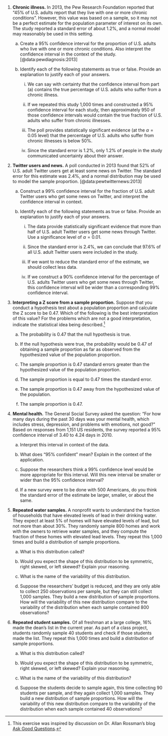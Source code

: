 1. **Chronic illness.**
In 2013, the Pew Research Foundation reported that "45% of U.S. adults report that they live with one or more chronic conditions". However, this value was based on a sample, so it may not be a perfect estimate for the population parameter of interest on its own. The study reported a standard error of about 1.2%, and a normal model may reasonably be used in this setting. 

    a. Create a 95% confidence interval for the proportion of U.S. adults who live with one or more chronic conditions. Also interpret the confidence interval in the context of the study. [@data:pewdiagnosis:2013]
    
    b. Identify each of the following statements as true or false. Provide an explanation to justify each of your answers.
    
        i. We can say with certainty that the confidence interval from part (a) contains the true percentage of U.S. adults who suffer from a chronic illness.

        ii. If we repeated this study 1,000 times and constructed a 95% confidence interval for each study, then approximately 950 of those confidence intervals would contain the true fraction of U.S. adults who suffer from chronic illnesses.

        iii. The poll provides statistically significant evidence (at the $\alpha = 0.05$ level) that the percentage of U.S. adults who suffer from chronic illnesses is below 50%.

        iv. Since the standard error is 1.2%, only 1.2% of people in the study communicated uncertainty about their answer.

1. **Twitter users and news.**
A poll conducted in 2013 found that 52% of U.S. adult Twitter users get at least some news on Twitter. The standard error for this estimate was 2.4%, and a normal distribution may be used to model the sample proportion. [@data:pewtwitternews:2013]
    
    a. Construct a 99% confidence interval for the fraction of U.S. adult Twitter users who get some news on Twitter, and interpret the confidence interval in context.
    
    b. Identify each of the following statements as true or false. Provide an explanation to justify each of your answers.
    
        i. The data provide statistically significant evidence that more than half of U.S. adult Twitter users get some news through Twitter. Use a significance level of $\alpha = 0.01$.
        
        ii. Since the standard error is 2.4%, we can conclude that 97.6% of all U.S. adult Twitter users were included in the study.
        
        iii. If we want to reduce the standard error of the estimate, we should collect less data.
        
        iv. If we construct a 90% confidence interval for the percentage of U.S. adults Twitter users who get some news through Twitter, this confidence interval will be wider than a corresponding 99% confidence interval.
        
    \clearpage

1. **Interpreting a Z score from a sample proportion.**
Suppose that you conduct a hypothesis test about a population proportion and calculate the Z score to be 0.47.  Which of the following is the best interpretation of this value? For the problems which are not a good interpretation, indicate the statistical idea being described.^[This exercise was inspired by discussion on Dr. Allan Rossman's blog [Ask Good Questions](https://askgoodquestions.blog/).]

    a. The probability is 0.47 that the null hypothesis is true. 
    
    b. If the null hypothesis were true, the probability would be 0.47  of obtaining a sample proportion as far as observed from the hypothesized value of the population proportion. 
    
    c. The sample proportion is 0.47 standard errors greater than the hypothesized value of the population proportion. 
    
    d. The sample proportion is equal to 0.47 times the standard error.
    
    e. The sample proportion is 0.47 away from the hypothesized value of the population.
    
    f. The sample proportion is 0.47.
    
    \vspace{-2mm}

1. **Mental health.**
The General Social Survey asked the question: "For how many days during the past 30 days was your mental health, which includes stress, depression, and problems with emotions, not good?\" Based on responses from 1,151 US residents, the survey reported a 95% confidence interval of 3.40 to 4.24 days in 2010.

    a. Interpret this interval in context of the data.

    b. What does "95% confident\" mean? Explain in the context of the application.

    c. Suppose the researchers think a 99% confidence level would be more appropriate for this interval. Will this new interval be smaller or wider than the 95% confidence interval?

    d. If a new survey were to be done with 500 Americans, do you think the standard error of the estimate be larger, smaller, or about the same.
    
    \vspace{-2mm}

1. **Repeated water samples.**
A nonprofit wants to understand the fraction of households that have elevated levels of lead in their drinking water. They expect at least 5% of homes will have elevated levels of lead, but not more than about 30%. They randomly sample 800 homes and work with the owners to retrieve water samples, and they compute the fraction of these homes with elevated lead levels. They repeat this 1,000 times and build a distribution of sample proportions.

    a. What is this distribution called?

    b. Would you expect the shape of this distribution to be symmetric, right skewed, or left skewed? Explain your reasoning.

    c. What is the name of the variability of this distribution.

    d. Suppose the researchers' budget is reduced, and they are only able to collect 250 observations per sample, but they can still collect 1,000 samples. They build a new distribution of sample proportions. How will the variability of this new distribution compare to the variability of the distribution when each sample contained 800 observations?
    
    \vspace{-2mm}

1. **Repeated student samples.**
Of all freshman at a large college, 16% made the dean's list in the current year. As part of a class project, students randomly sample 40 students and check if those students made the list. They repeat this 1,000 times and build a distribution of sample proportions.

    a. What is this distribution called?

    b. Would you expect the shape of this distribution to be symmetric, right skewed, or left skewed? Explain your reasoning.

    c. What is the name of the variability of this distribution?

    d. Suppose the students decide to sample again, this time collecting 90 students per sample, and they again collect 1,000 samples. They build a new distribution of sample proportions. How will the variability of this new distribution compare to the variability of the distribution when each sample contained 40 observations?

